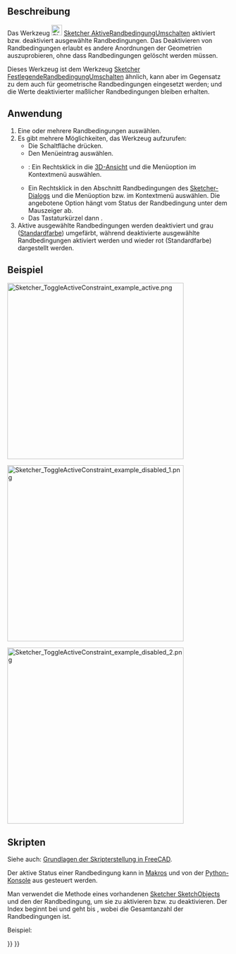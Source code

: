 <languages/>

{{Docnav/de
|[[Sketcher_ToggleDrivingConstraint/de|FestlegendeRandbedingungUmschalten]]
|[[Sketcher_CreateFillet/de|VerrundungErstellen]]
|[[Sketcher_Workbench/de|Sketcher]]
|IconL=Sketcher_ToggleDrivingConstraint.svg
|IconR=Sketcher_CreateFillet.svg
|IconC=Workbench_Sketcher.svg
}}

{{GuiCommand/de
|Name=Sketcher ToggleActiveConstraint
|Name/de=Sketcher AktiveRandbedingungUmschalten
|Workbenches=[[Sketcher_Workbench/de|Sketcher]]
|MenuLocation=Skizze → Randbedingungen → Randbedingungen umschalten
|Shortcut={{KEY|K}} {{KEY|Z}}
|Version=0.19
|SeeAlso=[[Sketcher_ToggleDrivingConstraint/de|Sketcher FestlegendeRandbedingungUmschalten]]
}}

<span id="Description"></span>
==Beschreibung==

Das Werkzeug [[Image:Sketcher_ToggleActiveConstraint.svg|24px]] [[Sketcher_ToggleActiveConstraint/de|Sketcher AktiveRandbedingungUmschalten]] aktiviert bzw. deaktiviert ausgewählte Randbedingungen. Das Deaktivieren von Randbedingungen erlaubt es andere Anordnungen der Geometrien auszuprobieren, ohne dass Randbedingungen gelöscht werden müssen.

Dieses Werkzeug ist dem Werkzeug [[Sketcher_ToggleDrivingConstraint/de|Sketcher FestlegendeRandbedingungUmschalten]] ähnlich, kann aber im Gegensatz zu dem auch für geometrische Randbedingungen eingesetzt werden; und die Werte deaktivierter maßlicher Randbedingungen bleiben erhalten.

<span id="Usage"></span>
==Anwendung==

# Eine oder mehrere Randbedingungen auswählen.
# Es gibt mehrere Möglichkeiten, das Werkzeug aufzurufen:
#* Die Schaltfläche {{Button|[[Image:Sketcher_ToggleActiveConstraint.svg|16px]] [[Sketcher_ToggleActiveConstraint/de|Randbedingungen umschalten]]}} drücken.
#* Den Menüeintrag {{MenuCommand|Skizze → Randbedingungen → [[Image:Sketcher_ToggleActiveConstraint.svg|16px]] Randbedingungen umschalten}} auswählen.
#* {{Version/de|1.0}}: Ein Rechtsklick in die [[3D_View/de|3D-Ansicht]] und die Menüoption {{MenuCommand|[[Image:Sketcher_ToggleActiveConstraint.svg|16px]] Randbedingungen umschalten}} im Kontextmenü auswählen.
#* Ein Rechtsklick in den Abschnitt Randbedingungen des [[Sketcher_Dialog/de|Sketcher-Dialogs]] und die Menüoption {{MenuCommand|Aktivieren}} bzw. {{MenuCommand|Deaktivieren}} im Kontextmenü auswählen. Die angebotene Option hängt vom Status der Randbedingung unter dem Mauszeiger ab.
#* Das Tastaturkürzel {{KEY|K}} dann {{KEY|Z}}.
# Aktive ausgewählte Randbedingungen werden deaktiviert und grau ([[Sketcher_Preferences/de#Darstellung|Standardfarbe]]) umgefärbt, während deaktivierte ausgewählte Randbedingungen aktiviert werden und wieder rot (Standardfarbe) dargestellt werden.

<span id="Example"></span>
==Beispiel==

[[File:Sketcher_ToggleActiveConstraint_example_active.png|400px]]
{{Caption|Eine Vollständig bestimmte Skizze‎.}}

[[File:Sketcher_ToggleActiveConstraint_example_disabled_1.png|400px]]
{{Caption|Einer der Randbedingungen zum Festlegen der Winkel wurde deaktiviert; die Skizze ist jetzt nicht mehr vollständig bestimmt.}}

[[File:Sketcher_ToggleActiveConstraint_example_disabled_2.png|400px]]
{{Caption|Die nicht vollständig bestimmte Geometrie kann bewegt werden. Die deaktivierte Randbedingung ist noch immer vorhanden und kannreaktiviert werden, um zu der vollständig bestimmten Skizze zurückzukehren.}}

<span id="Scripting"></span>
== Skripten ==

Siehe auch: [[FreeCAD_Scripting_Basics/de|Grundlagen der Skripterstellung in FreeCAD]].

Der aktive Status einer Randbedingung kann in [[Macros/de|Makros]] und von der [[Python_Console/de|Python-Konsole]] aus gesteuert werden.
{{Code|code=
SketchObject.toggleActive(index)
}}

Man verwendet die Methode {{incode|toggleActive}} eines vorhandenen [[Sketcher_SketchObject/de|Sketcher SketchObjects]] und den {{incode|index}} der Randbedingung, um sie zu aktivieren bzw. zu deaktivieren. Der Index beginnt bei {{incode|0}} und geht bis {{incode|N-1}}, wobei {{incode|N}} die Gesamtanzahl der Randbedingungen ist.

Beispiel:
{{Code|code=
import FreeCAD as App

sketch = App.ActiveDocument.Sketch
sketch.toggleActive(3)
}}


{{Docnav/de
|[[Sketcher_ToggleDrivingConstraint/de|FestlegendeRandbedingungUmschalten]]
|[[Sketcher_CreateFillet/de|VerrundungErstellen]]
|[[Sketcher_Workbench/de|Sketcher]]
|IconL=Sketcher_ToggleDrivingConstraint.svg
|IconR=Sketcher_CreateFillet.svg
|IconC=Workbench_Sketcher.svg
}}

{{Sketcher_Tools_navi{{#translation:}}}}
{{Userdocnavi{{#translation:}}}}